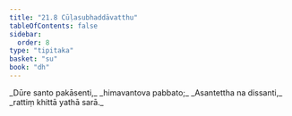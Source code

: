 ```yaml
---
title: "21.8 Cūḷasubhaddāvatthu"
tableOfContents: false
sidebar:
  order: 8
type: "tipitaka"
basket: "su"
book: "dh"
---
```



<DynamicBreadcrumb />

<Division number="304" book="dh">

<Paragraph number="327" type="verses" book="dh">
_Dūre santo pakāsenti,_  
_himavantova pabbato;_  
_Asantettha na dissanti,_  
_rattiṃ khittā yathā sarā._
</Paragraph>
</Division>
